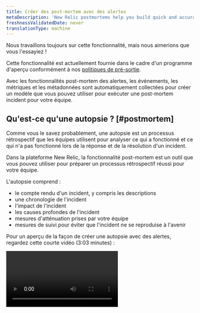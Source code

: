 ```yaml
---
title: Créer des post-mortem avec des alertes
metaDescription: 'New Relic postmortems help you build quick and accurate postmortems by collecting events, metrics, and metadata automatically.'
freshnessValidatedDate: never
translationType: machine
---
```


<Callout title="Aperçu">
  Nous travaillons toujours sur cette fonctionnalité, mais nous aimerions que vous l&apos;essayiez !

  Cette fonctionnalité est actuellement fournie dans le cadre d&apos;un programme d&apos;aperçu conformément à nos [politiques de pré-sortie](/docs/licenses/license-information/referenced-policies/new-relic-pre-release-policy).
</Callout>

Avec les fonctionnalités post-mortem des alertes, les événements, les métriques et les métadonnées sont automatiquement collectées pour créer un modèle que vous pouvez utiliser pour exécuter une post-mortem incident pour votre équipe.

## Qu&apos;est-ce qu&apos;une autopsie ? [#postmortem]

Comme vous le savez probablement, une autopsie est un processus rétrospectif que les équipes utilisent pour analyser ce qui a fonctionné et ce qui n&apos;a pas fonctionné lors de la réponse et de la résolution d&apos;un incident.

Dans la plateforme New Relic, la fonctionnalité post-mortem est un outil que vous pouvez utiliser pour préparer un processus rétrospectif réussi pour votre équipe.

L&apos;autopsie comprend :

* le compte rendu d&apos;un incident, y compris les descriptions
* une chronologie de l&apos;incident
* l&apos;impact de l&apos;incident
* les causes profondes de l&apos;incident
* mesures d&apos;atténuation prises par votre équipe
* mesures de suivi pour éviter que l&apos;incident ne se reproduise à l&apos;avenir

Pour un aperçu de la façon de créer une autopsie avec des alertes, regardez cette courte vidéo (3:03 minutes) :

<Video type="wistia" id="b0jcdks8eb" />

## Pourquoi utiliser notre outil post-mortem ? [#why-postmortem]

Les alertes post-mortem collectent automatiquement les données liées à un incident, libérant ainsi votre équipe pour se concentrer sur l&apos;analyse et les éléments d&apos;action pour améliorer les réponses aux incidents futurs.

Prêt à commencer ? Assurez-vous d&apos;avoir un [compte New Relic](https://newrelic.com/signup). C&apos;est gratuit, pour toujours !

## Créer une autopsie [#create-postmortem]

Lorsqu&apos;un problème est fermé, vous pouvez créer une autopsie.

Pour trouver vos problèmes, accédez à <DNT>**[one.newrelic.com &gt; All capabilities](https://one.newrelic.com/all-capabilities) &amp;gt; Alerts &amp;gt; Analyze**</DNT> et cliquez sur <DNT>**Issues &amp; activity**</DNT>.

Les problèmes sont des groupes d’incidents liés au même problème sous-jacent. Lorsqu&apos;un nouvel incident est créé, les renseignements incident peuvent ouvrir un nouveau problème et évaluer d&apos;autres problèmes ouverts pour une éventuelle corrélation.

Suivez ces étapes pour créer une autopsie.

### Étape 1 : Accéder à la page d&apos;autopsie [#postmortem-page]

À partir du flux de problèmes, sélectionnez un problème ouvert pour votre autopsie.

Pour voir vos problèmes fermés, dans le champ de recherche, cliquez sur le bouton de filtre, puis sélectionnez l&apos;état du problème <DNT>**Closed**</DNT> .

Sur la page de détails du problème, cliquez sur <DNT>**Close**</DNT>, puis sur <DNT>**Create postmortem**</DNT>.

### Étape 2 : Réviser, modifier et commenter la chronologie [#edit-event-timeline]

Une autopsie collecte les événements et les données tout au long de la durée de vie d&apos;un problème et crée automatiquement une chronologie des événements.

<img title="The postmortem timeline" alt="A screenshot of the postmortem timeline showing how events are grouped by time and date." src="/images/accounts_screenshot-full_postmortem-1.webp" />

<figcaption>
  Un événement spécifique peut être réduit ou développé pour vous permettre de vous concentrer plus facilement sur ce qui est important pour vous.
</figcaption>

Chaque type d’événement est étiqueté avec une couleur différente pour aider à les distinguer. Les balises d&apos;aide fournissent un contexte supplémentaire utile.

Les types d&apos;événements incluent l&apos;anomalie, l&apos;incident, la déploiement et l&apos;activité utilisateur.

Chaque événement d’un numéro est encadré dans une fiche événement. Vous pouvez consulter la chronologie de l&apos;événement, supprimer une fiche d&apos;événement ou ajouter un événement utilisateur.

### Étape 3 : (Facultatif) Ajouter un événement utilisateur [#add-user-event]

<Callout variant="tip">
  Pour ajouter une note en tant qu&apos;événement utilisateur sur la chronologie, déplacez votre souris sous n&apos;importe quelle carte, vous verrez une option « Insérer une carte ».
</Callout>

Cliquez sur « Insérer une carte », saisissez les contextes et enregistrez.

<img title="postmortem-2.png" alt="Screenshot of New Relic Postmortem Timeline Insert User Card" src="/images/accounts_screenshot-crop_postmortem-2.webp" />

### Étape 4 : (Facultatif) Commenter un événement [#comment-event]

Pour tout événement sur la chronologie, vous pouvez ajouter des commentaires.

<img title="Postmortem comments" alt="A screenshot of the postmortem comments field." src="/images/accounts_screenshot-crop_postmortem-4.webp" />

<figcaption>
  Utilisez les commentaires pour collaborer avec votre collègue ou vous rappeler un contexte utile plus tard.
</figcaption>

### Étape 5 : Examiner les métadonnées d’un événement [#review-metadata]

Les métadonnées post-mortem incluent les enjeux et les entités associés. Ceux-ci sont automatiquement ajoutés à l&apos;autopsie. Vous pouvez supprimer toute entité associée qui ne vous concerne pas.

La période de l’incident est également incluse sous forme de métadonnées.

<img title="Postmortem metadata" alt="A screenshot of the postmortem page showing associated issues and entities, as well as the time frame." src="/images/accounts_screenshot-crop_postmortem-5.webp" />

En haut de la page d’autopsie, sélectionnez le niveau de gravité de l’incident. La gravité est indiquée sur la page de la liste d&apos;autopsie.

Vous pouvez ajuster l&apos;heure de début et de fin pour refléter la période réelle de l&apos;incident, si elle est différente de celle capturée automatiquement.

### Étape 6 : Remplissez les sections contextuelles [#context-sections]

<img title="Postmortem context fields" alt="A screenshot of the postmortem reporting free text fields" src="/images/accounts_screenshot-crop_postmortem-6.webp" />

Pour une autopsie, les sections titre et résumé <DNT>**What happened**</DNT> sont des champs obligatoires.

Les sections métadonnées et la chronologie des événements vous donnent un contexte essentiel sur les entités affectées, quand et comment.

En option, vous pouvez remplir les sections <DNT>**Root cause**</DNT> et <DNT>**Recovery actions**</DNT> pour créer un enregistrement rétrospectif plus détaillé.

## Consultez vos autopsies [#view-postmortems]

Une fois que vous avez créé un ou plusieurs post-mortems, vous pouvez y revenir plus tard. Suivez ces étapes pour obtenir une liste de vos autopsies.

1. Allez à <DNT>**[one.newrelic.com &gt; All capabilities](https://one.newrelic.com/all-capabilities) &amp;gt; Alerts &amp;gt; Analyze**</DNT> et cliquez sur <DNT>**Issues &amp; activity**</DNT>.

2. Cliquez sur l’onglet <DNT>**Postmortems**</DNT> .

   <img title="Postmortem list page" alt="A screenshot of the postmortem list page" src="/images/accounts_screenshot-full_postmortem-edit.webp" />

3. Sélectionnez une autopsie individuelle pour consulter le dossier autopsie détaillé.

Si vous décidez que vous n’avez plus besoin d’une autopsie, sur le rapport d’autopsie détaillé, cliquez sur <DNT>**Delete postmortem**</DNT>.